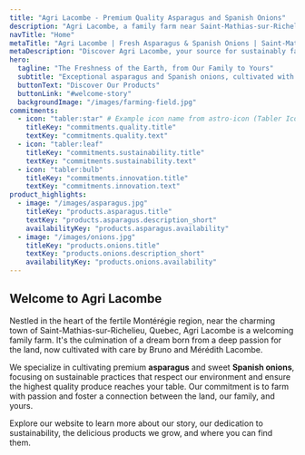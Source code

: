 ```yaml
---
title: "Agri Lacombe - Premium Quality Asparagus and Spanish Onions"
description: "Agri Lacombe, a family farm near Saint-Mathias-sur-Richelieu, Quebec, specializing in the sustainable cultivation of fresh, high-quality asparagus and Spanish onions."
navTitle: "Home"
metaTitle: "Agri Lacombe | Fresh Asparagus & Spanish Onions | Saint-Mathias-sur-Richelieu, QC"
metaDescription: "Discover Agri Lacombe, your source for sustainably farmed, top-quality asparagus and Spanish onions. Located near Saint-Mathias-sur-Richelieu, Quebec, we're dedicated to freshness from our family to yours."
hero:
  tagline: "The Freshness of the Earth, from Our Family to Yours"
  subtitle: "Exceptional asparagus and Spanish onions, cultivated with passion and respect in Saint-Mathias-sur-Richelieu, Quebec."
  buttonText: "Discover Our Products"
  buttonLink: "#welcome-story"
  backgroundImage: "/images/farming-field.jpg"
commitments:
  - icon: "tabler:star" # Example icon name from astro-icon (Tabler Icons)
    titleKey: "commitments.quality.title"
    textKey: "commitments.quality.text"
  - icon: "tabler:leaf"
    titleKey: "commitments.sustainability.title"
    textKey: "commitments.sustainability.text"
  - icon: "tabler:bulb"
    titleKey: "commitments.innovation.title"
    textKey: "commitments.innovation.text"
product_highlights:
  - image: "/images/asparagus.jpg"
    titleKey: "products.asparagus.title"
    textKey: "products.asparagus.description_short" 
    availabilityKey: "products.asparagus.availability"
  - image: "/images/onions.jpg"
    titleKey: "products.onions.title"
    textKey: "products.onions.description_short" 
    availabilityKey: "products.onions.availability"
---
```


## Welcome to Agri Lacombe

Nestled in the heart of the fertile Montérégie region, near the charming town of Saint-Mathias-sur-Richelieu, Quebec, Agri Lacombe is a welcoming family farm. It's the culmination of a dream born from a deep passion for the land, now cultivated with care by Bruno and Mérédith Lacombe.

We specialize in cultivating premium **asparagus** and sweet **Spanish onions**, focusing on sustainable practices that respect our environment and ensure the highest quality produce reaches your table. Our commitment is to farm with passion and foster a connection between the land, our family, and yours.

Explore our website to learn more about our story, our dedication to sustainability, the delicious products we grow, and where you can find them.